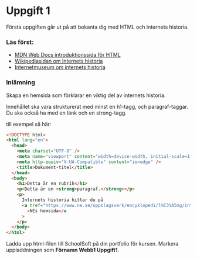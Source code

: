 # Uppgift 1

Första uppgiften går ut på att bekanta dig med HTML och internets historia.

### Läs först:

- [MDN Web Docs introduktionssida för HTML](https://developer.mozilla.org/en-US/docs/Learn/HTML/Introduction_to_HTML/Getting_started)
- [Wikipediasidan om Internets historia](https://sv.wikipedia.org/wiki/Internets_historia)
- [Internetmuseum om internets historia](https://www.internetmuseum.se/berattelsen-om-internets-historia/)

### Inlämning

Skapa en hemsida som förklarar en viktig del av internets historia.

Innehållet ska vara strukturerat med minst en h1-tagg, och paragraf-taggar. Du ska också ha med en länk och en strong-tagg.

till exempel så här:

```html
<!DOCTYPE html>
<html lang="en">
  <head>
    <meta charset="UTF-8" />
    <meta name="viewport" content="width=device-width, initial-scale=1.0" />
    <meta http-equiv="X-UA-Compatible" content="ie=edge" />
    <title>Dokument-titel</title>
  </head>
  <body>
    <h1>Detta är en rubrik</h1>
    <p>Detta är en <strong>paragraf.</strong></p>
    <p>
      Internets historia hittar du på
      <a href="https://www.ne.se/uppslagsverk/encyklopedi/l%C3%A5ng/internet"
        >NEs hemsida</a
      >
    </p>
  </body>
</html>
```

Ladda upp html-filen till SchoolSoft på din portfolio för kursen. Markera uppladdningen som **Förnamn Webb1 Uppgift1**.
